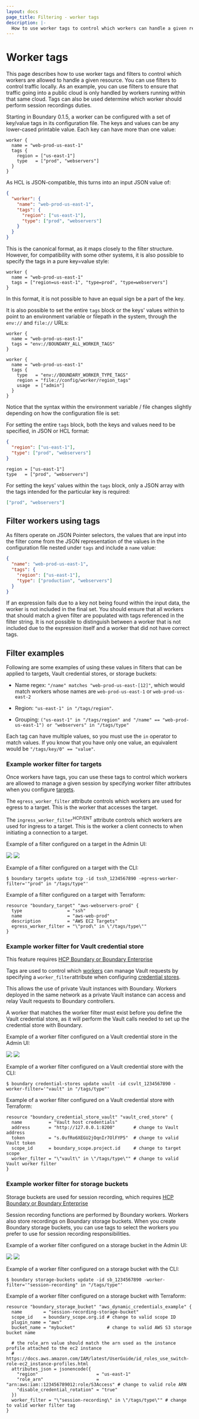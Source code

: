 ```yaml
---
layout: docs
page_title: Filtering - worker tags
description: |-
  How to use worker tags to control which workers can handle a given resource.
---
```


# Worker tags

This page describes how to use worker tags and filters to control which workers
are allowed to handle a given resource. You can use filters to control traffic
locally. As an example, you can use filters to ensure that traffic going into a
public cloud is only handled by workers running within that same cloud.
Tags can also be used determine which worker should perform session recordings duties.

Starting in Boundary 0.1.5, a worker can be configured with a set of key/value
tags in its configuration file. The keys and values can be any lower-cased
printable value. Each key can have more than one value:

```hcl
worker {
  name = "web-prod-us-east-1"
  tags {
    region = ["us-east-1"]
    type   = ["prod", "webservers"]
  }
}
```

As HCL is JSON-compatible, this turns into an input JSON value of:

```json
{
  "worker": {
    "name": "web-prod-us-east-1",
    "tags": {
      "region": ["us-east-1"],
      "type": ["prod", "webservers"]
    }
  }
}
```

This is the canonical format, as it maps closely to the filter structure.
However, for compatibility with some other systems, it is also possible to
specify the tags in a pure key=value style:

```hcl
worker {
  name = "web-prod-us-east-1"
  tags = ["region=us-east-1", "type=prod", "type=webservers"]
}
```

In this format, it is not possible to have an equal sign be a part of the key.

It is also possible to set the entire `tags` block or the keys' values within
to point to an environment variable or filepath in the system, through the
`env://` and `file://` URLs:

```hcl
worker {
  name = "web-prod-us-east-1"
  tags = "env://BOUNDARY_ALL_WORKER_TAGS"
}
```

```hcl
worker {
  name = "web-prod-us-east-1"
  tags {
    type   = "env://BOUNDARY_WORKER_TYPE_TAGS"
    region = "file://config/worker/region_tags"
    usage  = ["admin"]
  }
}
```

Notice that the syntax within the environment variable / file changes
slightly depending on how the configuration file is set:

For setting the entire `tags` block, both the keys and values need
to be specified, in JSON or HCL format:

```json
{
  "region": ["us-east-1"],
  "type": ["prod", "webservers"]
}
```

```hcl
region = ["us-east-1"]
type   = ["prod", "webservers"]
```

For setting the keys' values within the `tags` block, only a JSON
array with the tags intended for the particular key is required:

```json
["prod", "webservers"]
```

## Filter workers using tags

As filters operate on JSON Pointer selectors, the values that are input into the
filter come from the JSON representation of the values in the configuration file
nested under `tags` and include a `name` value:

```json
{
  "name": "web-prod-us-east-1",
  "tags": {
    "region": ["us-east-1"],
    "type": ["production", "webservers"]
  }
}
```

<Warning>

  If an expression fails due to a key not being found within the input data,
the worker is not included in the final set. You should ensure that all workers that should match a given filter are populated with tags referenced in the filter string. It is not possible to distinguish between a worker that is not included due to the expression itself and a worker that did not have correct tags.

</Warning>

## Filter examples

Following are some examples of using these values in filters that can be applied to targets, Vault credential stores, or storage buckets:

- Name regex: `"/name" matches "web-prod-us-east-[12]"`, which would
  match workers whose names are `web-prod-us-east-1` or `web-prod-us-east-2`

- Region: `"us-east-1" in "/tags/region"`.

- Grouping: `("us-east-1" in "/tags/region" and "/name" == "web-prod-us-east-1") or "webservers" in "/tags/type"`

<Tip>

  Each tag can have multiple values, so you must use the `in` operator to match values. If you know that you have only one value, an equivalent would be `"/tags/key/0" == "value"`.

</Tip>

### Example worker filter for targets

Once workers have tags, you can use these tags to control which
workers are allowed to manage a given session by specifying worker filter attributes
when you configure [targets](/boundary/docs/concepts/domain-model/targets).

The `egress_worker_filter` attribute controls which workers are used for egress to a target. This is the worker
that accesses the target.

The `ingress_worker_filter`<sup>HCP/ENT</sup> attribute controls which workers are used for ingress to a target.
This is the worker a client connects to when initiating a connection to a target.


<Tabs>
<Tab heading="UI" group="ui">

Example of a filter configured on a target in the Admin UI:

![](/img/target-worker-filter-light.png#light-theme-only)
![](/img/target-worker-filter-dark.png#dark-theme-only)

</Tab>
<Tab heading="CLI" group="cli">

Example of a filter configured on a target with the CLI:

```
$ boundary targets update tcp -id tssh_1234567890 -egress-worker-filter='"prod" in "/tags/type"'
```

</Tab>
<Tab heading="Terraform" group="terraform">

Example of a filter configured on a target with Terraform:

```hcl
resource "boundary_target" "aws-webservers-prod" {
  type                 = "ssh"
  name                 = "aws-web-prod"
  description          = "AWS EC2 Targets"
  egress_worker_filter = "\"prod\" in \"/tags/type\""
}
```

</Tab>
</Tabs>

### Example worker filter for Vault credential store

<EnterpriseAlert product="boundary">This feature requires <a href="https://www.hashicorp.com/products/boundary">HCP Boundary or Boundary Enterprise</a></EnterpriseAlert>

Tags are used to control which [workers] can manage Vault requests by specifying
a `worker_filter`attribute when configuring [credential stores].

This allows the use of private Vault instances with Boundary. Workers
deployed in the same network as a private Vault instance can access and relay
Vault requests to Boundary controllers.

<Tip>

  A worker that matches the worker filter must exist before you define the Vault credential store, as it will perform the Vault calls needed to set up the credential store with Boundary.

</Tip>

[workers]: /boundary/docs/configuration/worker/worker-configuration
[credential stores]: /boundary/docs/concepts/domain-model/credential-stores#vault-credential-store-attributes

<Tabs>
<Tab heading="UI" group="ui">

Example of a worker filter configured on a Vault credential store in the Admin UI:

![](/img/vault-worker-filter-light.png#light-theme-only)
![](/img/vault-worker-filter-dark.png#dark-theme-only)

</Tab>
<Tab heading="CLI" group="cli">

Example of a worker filter configured on a Vault credential store with the CLI:

```
$ boundary credential-stores update vault -id csvlt_1234567890 -worker-filter='"vault" in "/tags/type"'
```

</Tab>
<Tab heading="Terraform" group="terraform">

Example of a worker filter configured on a Vault credential store with Terraform:

```hcl
resource "boundary_credential_store_vault" "vault_cred_store" {
  name          = "Vault host credentials"
  address       = "http://127.0.0.1:8200"       # change to Vault address
  token         = "s.0ufRo6XEGU2jOqnIr7OlFYP5"  # change to valid Vault token
  scope_id      = boundary_scope.project.id     # change to target scope
  worker_filter = "\"vault\" in \"/tags/type\"" # change to valid Vault worker filter
}
```

</Tab>
</Tabs>

### Example worker filter for storage buckets
<EnterpriseAlert product="boundary">Storage buckets are used for session recording, which requires <a href="https://www.hashicorp.com/products/boundary">HCP Boundary or Boundary Enterprise</a></EnterpriseAlert>

Session recording functions are performed by Boundary workers. Workers also store recordings on Boundary storage buckets. When you create Boundary storage buckets, you can use tags to select the workers you prefer to use for session recording responsibilities.

<Tabs>
<Tab heading="UI" group="ui">

Example of a worker filter configured on a storage bucket in the Admin UI:

![](/img/session-rec-worker-filter-light.png#light-theme-only)
![](/img/session-rec-worker-filter-dark.png#dark-theme-only)

</Tab>
<Tab heading="CLI" group="cli">

Example of a worker filter configured on a storage bucket with the CLI:

```
$ boundary storage-buckets update -id sb_1234567890 -worker-filter='"session-recording" in "/tags/type"'
```

</Tab>
<Tab heading="Terraform" group="terraform">

Example of a worker filter configured on a storage bucket with Terraform:

```hcl
resource "boundary_storage_bucket" "aws_dynamic_credentials_example" {
  name        = "session-recording-storage-bucket"
  scope_id    = boundary_scope.org.id # change to valid scope ID
  plugin_name = "aws"
  bucket_name = "mybucket"            # change to valid AWS S3 storage bucket name

  # the role_arn value should match the arn used as the instance profile attached to the ec2 instance
  # https://docs.aws.amazon.com/IAM/latest/UserGuide/id_roles_use_switch-role-ec2_instance-profiles.html
  attributes_json = jsonencode({
    "region"                      = "us-east-1"
    "role_arn"                    = "arn:aws:iam::123456789012:role/S3Access" # change to valid role ARN
    "disable_credential_rotation" = "true"
  })
  worker_filter = "\"session-recording\" in \"/tags/type\"" # change to valid worker filter tag
}
```

</Tab>
</Tabs>
